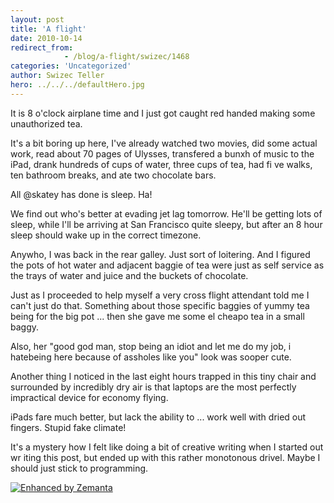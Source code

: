 ```yaml
---
layout: post
title: 'A flight'
date: 2010-10-14
redirect_from: 
            - /blog/a-flight/swizec/1468
categories: 'Uncategorized'
author: Swizec Teller
hero: ../../../defaultHero.jpg
---
```

<!-- p.p1 {margin: 0.0px 0.0px 0.0px 0.0px; font: 13.0px Arial} p.p2 {margin: 0.0px 0.0px 0.0px 0.0px; font: 13.0px Arial; min-height: 15.0px} -->

It is 8 o'clock airplane time and I just got caught red handed making some unauthorized tea.



It's a bit boring up here, I've already watched two movies, did some actual work, read about 70 pages of Ulysses, transfered a bunxh of music to the iPad, drank hundreds of cups of water, three cups of tea, had fi ve walks, ten bathroom breaks, and ate two chocolate bars.



All @skatey has done is sleep. Ha!



We find out who's better at evading jet lag tomorrow. He'll be getting lots of sleep, while I'll be arriving at San Francisco quite sleepy, but after an 8 hour sleep should wake up in the correct timezone.



Anywho, I was back in the rear galley. Just sort of loitering. And I figured the pots of hot water and adjacent baggie of tea were just as self service as the trays of water and juice and the buckets of chocolate.



Just as I proceeded to help myself a very cross flight attendant told me I can't just do that. Something about those specific baggies of yummy tea being for the big pot ... then she gave me some el cheapo tea in a small baggy.



Also, her "good god man, stop being an idiot and let me do my job, i hatebeing here because of assholes like you" look was sooper cute.



Another thing I noticed in the last eight hours trapped in this tiny chair and surrounded by incredibly dry air is that laptops are the most perfectly impractical device for economy flying.



iPads fare much better, but lack the ability to ... work well with dried out fingers. Stupid fake climate!



It's a mystery how I felt like doing a bit of creative writing when I started out wr iting this post, but ended up with this rather monotonous drivel. Maybe I should just stick to programming.

[![Enhanced by Zemanta](http://img.zemanta.com/zemified_e.png?x-id=fc430327-b2c2-4590-9a0a-3286e69b92d0)](http://www.zemanta.com/ "Enhanced by Zemanta")